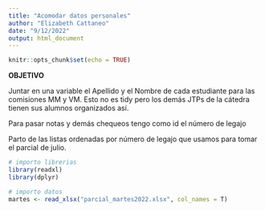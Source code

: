 ```yaml
---
title: "Acomodar datos personales"
author: "Elizabeth Cattaneo"
date: "9/12/2022"
output: html_document
---
```


```r
knitr::opts_chunk$set(echo = TRUE)
```

**OBJETIVO**

Juntar en una variable el Apellido y el Nombre de cada estudiante para las comisiones MM y VM. Esto no es tidy pero los demás JTPs de la cátedra tienen sus alumnos organizados así.

Para pasar notas y demás chequeos tengo como id el número de legajo

Parto de las listas ordenadas por número de legajo que usamos para tomar el parcial de julio.

```r
# importo librerias
library(readxl)
library(dplyr)
```

```r
# importo datos
martes <- read_xlsx("parcial_martes2022.xlsx", col_names = T)
```




